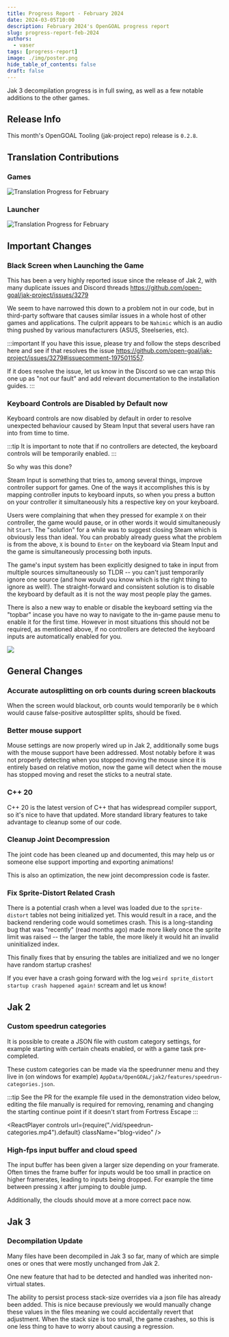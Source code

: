 ```yaml
---
title: Progress Report - February 2024
date: 2024-03-05T10:00
description: February 2024's OpenGOAL progress report
slug: progress-report-feb-2024
authors:
  - vaser
tags: [progress-report]
image: ./img/poster.png
hide_table_of_contents: false
draft: false
---
```


<head>
  <meta name="twitter:card" content="summary_large_image" />
</head>

Jak 3 decompilation progress is in full swing, as well as a few notable additions to the other games.

<!--truncate-->

## Release Info

This month's OpenGOAL Tooling (jak-project repo) release is `0.2.8`.

<div className="row markdownMarginBottom">
  <div className="col col--12">
    <LauncherDownloadLink />
  </div>
</div>

## Translation Contributions

### Games

![Translation Progress for February](img/i18n-games.png)

### Launcher

![Translation Progress for February](img/i18n-launcher.png)

## Important Changes

### Black Screen when Launching the Game

This has been a very highly reported issue since the release of Jak 2, with many duplicate issues and Discord threads https://github.com/open-goal/jak-project/issues/3279

We seem to have narrowed this down to a problem not in our code, but in third-party software that causes similar issues in a whole host of other games and applications. The culprit appears to be `Nahimic` which is an audio thing pushed by various manufacturers (ASUS, Steelseries, etc).

:::important
If you have this issue, please try and follow the steps described here and see if that resolves the issue https://github.com/open-goal/jak-project/issues/3279#issuecomment-1975011557.

If it does resolve the issue, let us know in the Discord so we can wrap this one up as "not our fault" and add relevant documentation to the installation guides.
:::

### Keyboard Controls are Disabled by Default now <PRLink href="https://github.com/open-goal/jak-project/pull/3295"/>

Keyboard controls are now disabled by default in order to resolve unexpected behaviour caused by Steam Input that several users have ran into from time to time.

:::tip
It is important to note that if no controllers are detected, the keyboard controls will be temporarily enabled.
:::

So why was this done?

Steam Input is something that tries to, among several things, improve controller support for games. One of the ways it accomplishes this is by mapping controller inputs to keyboard inputs, so when you press a button on your controller it simultaneously hits a respective key on your keyboard.

Users were complaining that when they pressed for example `X` on their controller, the game would pause, or in other words it would simultaneously hit `Start`. The "solution" for a while was to suggest closing Steam which is obviously less than ideal. You can probably already guess what the problem is from the above, `X` is bound to `Enter` on the keyboard via Steam Input and the game is simultaneously processing both inputs.

The game's input system has been explicitly designed to take in input from multiple sources simultaneously so TLDR -- you can't just temporarily ignore one source (and how would you know which is the right thing to ignore as well!). The straight-forward and consistent solution is to disable the keyboard by default as it is not the way most people play the games.

There is also a new way to enable or disable the keyboard setting via the "topbar" incase you have no way to navigate to the in-game pause menu to enable it for the first time. However in most situations this should not be required, as mentioned above, if no controllers are detected the keyboard inputs are automatically enabled for you.

![](img/keyboard-toggle.png)

## General Changes

### Accurate autosplitting on orb counts during screen blackouts <PRLink href="https://github.com/open-goal/jak-project/pull/3297"/>

When the screen would blackout, orb counts would temporarily be `0` which would cause false-positive autosplitter splits, should be fixed.

### Better mouse support <PRLink href="https://github.com/open-goal/jak-project/pull/3383"/>

Mouse settings are now properly wired up in Jak 2, additionally some bugs with the mouse support have been addressed. Most notably before it was not properly detecting when you stopped moving the mouse since it is entirely based on relative motion, now the game will detect when the mouse has stopped moving and reset the sticks to a neutral state.

### C++ 20 <PRLink href="https://github.com/open-goal/jak-project/pull/3193"/>

C++ 20 is the latest version of C++ that has widespread compiler support, so it's nice to have that updated. More standard library features to take advantage to cleanup some of our code.

### Cleanup Joint Decompression <PRLink href="https://github.com/open-goal/jak-project/pull/3369"/>

The joint code has been cleaned up and documented, this may help us or someone else support importing and exporting animations!

This is also an optimization, the new joint decompression code is faster.

### Fix Sprite-Distort Related Crash <PRLink href="https://github.com/open-goal/jak-project/pull/3357"/>

There is a potential crash when a level was loaded due to the `sprite-distort` tables not being initialized yet. This would result in a race, and the backend rendering code would sometimes crash. This is a long-standing bug that was "recently" (read months ago) made more likely once the sprite limit was raised -- the larger the table, the more likely it would hit an invalid uninitialized index.

This finally fixes that by ensuring the tables are initialized and we no longer have random startup crashes!

If you ever have a crash going forward with the log `weird sprite_distort startup crash happened again!` scream and let us know!

## Jak 2

### Custom speedrun categories <PRLink href="https://github.com/open-goal/jak-project/pull/3378"/>

It is possible to create a JSON file with custom category settings, for example starting with certain cheats enabled, or with a game task pre-completed.

These custom categories can be made via the speedrunner menu and they live in (on windows for example) `AppData/OpenGOAL/jak2/features/speedrun-categories.json`.

:::tip
See the PR for the example file used in the demonstration video below, editing the file manually is required for removing, renaming and changing the starting continue point if it doesn't start from Fortress Escape
:::

<ReactPlayer
  controls
  url={require("./vid/speedrun-categories.mp4").default}
  className="blog-video"
/>

### High-fps input buffer and cloud speed <PRLink href="https://github.com/open-goal/jak-project/pull/3178"/>

The input buffer has been given a larger size depending on your framerate. Often times the frame buffer for inputs would be too small in practice on higher framerates, leading to inputs being dropped. For example the time between pressing `X` after jumping to double jump.

Additionally, the clouds should move at a more correct pace now.

## Jak 3

### Decompilation Update <PRLink href="https://github.com/open-goal/jak-project/pull/3377"/> <PRLink href="https://github.com/open-goal/jak-project/pull/3374"/> <PRLink href="https://github.com/open-goal/jak-project/pull/3373"/> <PRLink href="https://github.com/open-goal/jak-project/pull/3371"/> <PRLink href="https://github.com/open-goal/jak-project/pull/3370"/> <PRLink href="https://github.com/open-goal/jak-project/pull/3365"/> <PRLink href="https://github.com/open-goal/jak-project/pull/3364"/> <PRLink href="https://github.com/open-goal/jak-project/pull/3363"/> <PRLink href="https://github.com/open-goal/jak-project/pull/3359"/> <PRLink href="https://github.com/open-goal/jak-project/pull/3362"/> <PRLink href="https://github.com/open-goal/jak-project/pull/3352"/> <PRLink href="https://github.com/open-goal/jak-project/pull/3356"/>

Many files have been decompiled in Jak 3 so far, many of which are simple ones or ones that were mostly unchanged from Jak 2.

One new feature that had to be detected and handled was inherited non-virtual states.

The ability to persist process stack-size overrides via a json file has already been added. This is nice because previously we would manually change these values in the files meaning we could accidentally revert that adjustment. When the stack size is too small, the game crashes, so this is one less thing to have to worry about causing a regression.
